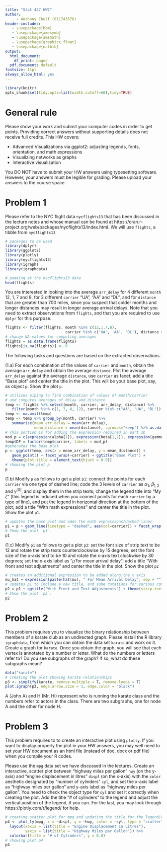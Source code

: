 ---
title: "Stat 437 HW2"
author: 
     - Anthony Chelf (011743578)
header-includes:
   - \usepackage{bbm}
   - \usepackage{amssymb}
   - \usepackage{amsmath}
   - \usepackage{graphicx,float}
   - \usepackage{natbib}
output:
  html_document:
    df_print: paged
  pdf_document: default
fontsize: 11pt
always_allow_html: yes
---

```{r, echo=FALSE, warning=FALSE}
library(knitr)
opts_chunk$set(tidy.opts=list(width.cutoff=60),tidy=TRUE)
```

# General rule

Please show your work and submit your computer codes in order to get points. Providing correct answers without supporting details does not receive full credits. This HW covers:

- Advanced Visualizations via ggplot2: adjusting legends, fonts, orientation, and math expressions
- Visualizing networks as graphs
- Interactive visualization 

You DO NOT have to submit your HW answers using typesetting software. However, your answers must be legible for grading. Please upload your answers to the course space.

# Problem 1

Please refer to the NYC flight data `nycflights13` that has been discussed in the lecture notes and whose manual can be found at https://cran.r-project.org/web/packages/nycflights13/index.html. We will use `flights`, a tibble from `nycflights13`.

```{r, message=FALSE, warning=FALSE}
# packages to be used
library(dplyr)
library(ggplot2)
library(plotly)
library(nycflights13)
library(igraph)
library(igraphdata)
```
```{r}
# peaking at the nycflights13 data
head(flights)
```

You are interested in looking into the average `arr_delay` for 4 different `month` 12, 1, 7 and 8, for 3 different `carrier` "UA", "AA" and "DL", and for `distance` that are greater than 700 miles, since you suspect that colder months and longer distances may result in longer average arrival delays. Note that you need to extract observations from `flights`, and that you are required to use `dplyr` for this purpose.

```{r}
flights <- filter(flights, month %in% c(12,1,7,8),
                           carrier %in% c('UA', 'AA', 'DL'), distance > 700)
# change NA values for computing averages
flights = as.data.frame(flights)
flights[is.na(flights)] <- 0
```

The following tasks and questions are based on the extracted observations.

(1.a) For each combination of the values of `carrier` and `month`, obtain the average `arr_delay` and obtain the average `distance`. Plot the average `arr_delay` against the average `distance`, use `carrier` as facet; add a title "Base plot" and center the title in the plot. This will be your base plot, say, as object `p`. Show the plot `p`.

```{r}
# utilizes piping to find combination of values of month/carrier
# and computes averages of delay and distance
temp <- flights %>% select(month, carrier, arr_delay, distance) %>%
   filter(month %in% c(1, 7, 8, 12), carrier %in% c("AA", "UA", "DL"))
temp <- na.omit(temp)
temp <- temp %>% group_by(month, carrier) %>%
   summarise(mean_arr_delay = mean(arr_delay),
             mean_distance = mean(distance), .groups="keep") %>% as.data.frame()
# This portion is for adding the expression required in part 1b
mod_p = c(expression(alpha[1]), expression(beta[1,2]), expression(gamma^0))
temp$DF = factor(temp$carrier, labels = mod_p)
#generates the base plot
p <- ggplot(temp, aes(x = mean_arr_delay, y = mean_distance)) +
   geom_point() + facet_wrap(~carrier) + ggtitle("Base Plot") +
   theme(plot.title = element_text(hjust = 0.5))
# showing the plot p
p
```

(1.b) Modify `p` as follows to get a plot `p1`: connect the points for each `carrier` via one type of dashed line; code the 3 levels of `carrier` as $\alpha_1$, $\beta_{1,2}$ and $\gamma^{[0]}$, and display them in the strip texts; change the legend title into "My $\zeta$" (this legend is induced when you connect points for each `carrier` by a type of line), and put the legend in horizontal direction at the bottom of the plot; add a title "With math expressions" and center the title in the plot. Show the plot `p1`.

```{r}
# updates the base plot and adds the math expressions/dashed lines
p1 = p + geom_line(linetype = "dashed", aes(col=carrier)) + facet_wrap(~DF, labeller = label_parsed) + labs(col=expression(paste("My ", zeta, sep=""))) + scale_color_discrete(labels = mod_p) + theme(legend.position = "bottom", legend.direction="horizontal") + ggtitle("With Math Expressions")
# Show the plot `p1`.
p1
```


(1.c) Modify `p1` as follows to get a plot `p2`: set the font size of strip text to be 12 and rotate the strip texts counterclockwise by 15 degrees; set the font size of the x-axis text to be 10 and rotate the x-axis text clockwise by 30 degrees; set the x-axis label as "$\hat{\mu}$ for mean arrival delay"; add a title "With front and text adjustments" and center the title in the plot. Show the plot `p2`

```{r}
# creates an additional expression to be added along the x axis
mu_hat = expression(paste(hat(mu), " For Mean Arrival Delay", sep = ""))
# updates p1 to include a new title, and some rotations for various components
p2 = p1 + ggtitle("With Front and Text Adjustments") + theme(strip.text = element_text(size = 12, angle = 15), axis.text.x = element_text(size = 10, angle = -30)) + xlab(mu_hat)
# Show the plot `p2`.
p2
```

# Problem 2 

This problem requires you to visualize the binary relationship between members of a karate club as an undirected graph. Please install the R library `igraphdata`, from which you can obtain the data set `karate` and work on it. Create a graph for `karate`. Once you obtain the graph, you will see that each vertex is annotated by a number or letter. What do the numbers or letters refer to? Do you see subgraphs of the graph? If so, what do these subgraphs mean? 

```{r}
data("karate")
# creating the plot showing karate relationships
p3 <- simplify(karate, remove.multiple = T, remove.loops = T)
plot.igraph(p3, edge.arrow.size = 1, edge.color = "black")
```

A (John A) and H (Mr. Hi) represent who is running the karate class and the numbers refer to actors in the class. There are two subgraphs, one for node A and the other for node H.

# Problem 3

This problem requires to to create an interactive plot using `plotly`. If you want to display properly the plot in your HW answers, you may well need to set your HW document as an html file (instead of doc, docx or pdf file) when you compile your R codes.

Please use the `mpg` data set we have discussed in the lectures. Create an interactive, scatter plot between "highway miles per gallon" `hwy` (on the y-axis) and "engine displacement in litres" `displ` (on the x-axis) with the `color` aesthetic designated by "number of cylinders" `cyl`, and set the x-axis label as "highway miles per gallon" and y-axis label as "highway miles per gallon". You need to check the object type for `cyl` and set it correctly when creating the plot. Add the title "# of cylinders" to the legend and adjust the vertical position of the legend, if you can. For the last, you may look through https://plotly.com/r/legend/ for help.

```{r}
# creating scatter plot for mpg and updating the title for the legend/axis
p4 <- plot_ly(mpg, x = ~displ, y = ~hwy, color = ~cyl, type = "scatter", mode = "markers", colors = c("darkblue","lightgreen")) %>%
  layout(xaxis = list(title = "Engine Displacement in Litres"),
         yaxis = list(title = "Highway Miles per Gallon")) %>%
  colorbar(title = "# of Cylinders", y = 0.8)
# showing plot p4
p4
```
